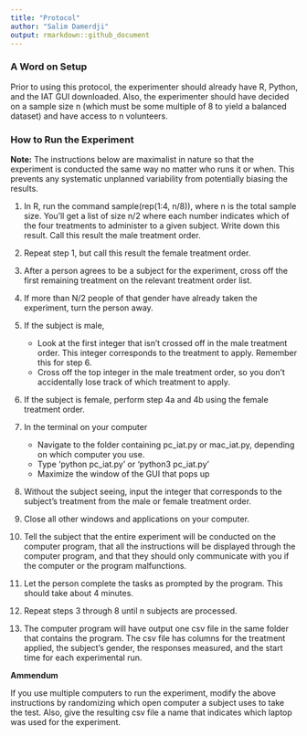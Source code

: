 ```yaml
---
title: "Protocol"
author: "Salim Damerdji"
output: rmarkdown::github_document
---
```


### A Word on Setup

Prior to using this protocol, the experimenter should already have R, Python, and the IAT GUI downloaded. Also, the experimenter should have decided on a sample size n (which must be some multiple of 8 to yield a balanced dataset) and have access to n volunteers. 

### How to Run the Experiment

**Note:** The instructions below are maximalist in nature so that the experiment is conducted the same way no matter who runs it or when. This prevents any systematic unplanned variability from potentially biasing the results.

1. In R, run the command sample(rep(1:4, n/8)), where n is the total sample size. You'll get a list of size n/2 where each number indicates which of the four treatments to administer to a given subject. Write down this result. Call this result the male treatment order.

2. Repeat step 1, but call this result the female treatment order.

3. After a person agrees to be a subject for the experiment, cross off the first remaining treatment on the relevant treatment order list. 

4. If more than N/2 people of that gender have already taken the experiment, turn the person away.

5. If the subject is male,
    * Look at the first integer that isn't crossed off in the male treatment order. This integer corresponds to the treatment to apply. Remember this for step 6.
    * Cross off the top integer in the male treatment order, so you don't accidentally lose track of which treatment to apply.

6. If the subject is female, perform step 4a and 4b using the female treatment order.

7. In the terminal on your computer
    * Navigate to the folder containing pc_iat.py or mac_iat.py, depending on which computer you use.
    * Type 'python pc_iat.py' or 'python3 pc_iat.py'
    * Maximize the window of the GUI that pops up

8. Without the subject seeing, input the integer that corresponds to the subject's treatment from the male or female treatment order.

9. Close all other windows and applications on your computer.

10. Tell the subject that the entire experiment will be conducted on the computer program, that all the instructions will be displayed through the computer program, and that they should only communicate with you if the computer or the program malfunctions.

11. Let the person complete the tasks as prompted by the program. This should take about 4 minutes.

12. Repeat steps 3 through 8 until n subjects are processed.

13. The computer program will have output one csv file in the same folder that contains the program. The csv file has columns for the treatment applied, the subject's gender, the responses measured, and the start time for each experimental run.

**Ammendum**

If you use multiple computers to run the experiment, modify the above instructions by randomizing which open computer a subject uses to take the test. Also, give the resulting csv file a name that indicates which laptop was used for the experiment.

